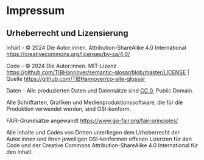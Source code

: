 # Impressum

## Urheberrecht und Lizensierung

Inhalt - © 2024 Die Autor:innen. Attribution-ShareAlike 4.0 International [https://creativecommons.org/licenses/by-sa/4.0/](https://creativecommons.org/licenses/by-sa/4.0/)

Code - © 2024 Die Autor:innen. MIT-Lizenz [https://github.com/TIBHannover/semantic-glosar/blob/master/LICENSE](https://github.com/TIBHannover/co-site-glossar/blob/master/LICENSE) | Quelle [https://github.com/TIBHannover/co-site-glossar](https://github.com/TIBHannover/co-site-glossar)

Daten - Alle produzierten Daten und Datensätze sind [CC 0](https://creativecommons.org/publicdomain/zero/1.0/), Public Domain.

Alle Schriftarten, Grafiken und Medienproduktionssoftware, die für die Produktion verwendet werden, sind OSI-konform.

FAIR-Grundsätze angewandt [https://www.go-fair.org/fair-principles/](https://www.go-fair.org/fair-principles/)

Alle Inhalte und Codes von Dritten unterliegen dem Urheberrecht der Autor:innen und ihren jeweiligen OSI-konformen offenen Lizenzen für den Code und der Creative Commons Attribution-ShareAlike 4.0 International für den Inhalt.

